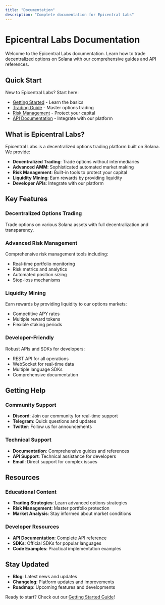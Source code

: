 ```yaml
---
title: "Documentation"
description: "Complete documentation for Epicentral Labs"
---
```


# Epicentral Labs Documentation

Welcome to the Epicentral Labs documentation. Learn how to trade decentralized options on Solana with our comprehensive guides and API references.

## Quick Start

New to Epicentral Labs? Start here:

- [Getting Started](/docs/getting-started) - Learn the basics
- [Trading Guide](/docs/trading-guide) - Master options trading
- [Risk Management](/docs/risk-management) - Protect your capital
- [API Documentation](/docs/api) - Integrate with our platform

## What is Epicentral Labs?

Epicentral Labs is a decentralized options trading platform built on Solana. We provide:

- **Decentralized Trading**: Trade options without intermediaries
- **Advanced AMM**: Sophisticated automated market making
- **Risk Management**: Built-in tools to protect your capital
- **Liquidity Mining**: Earn rewards by providing liquidity
- **Developer APIs**: Integrate with our platform

## Key Features

### Decentralized Options Trading
Trade options on various Solana assets with full decentralization and transparency.

### Advanced Risk Management
Comprehensive risk management tools including:
- Real-time portfolio monitoring
- Risk metrics and analytics
- Automated position sizing
- Stop-loss mechanisms

### Liquidity Mining
Earn rewards by providing liquidity to our options markets:
- Competitive APY rates
- Multiple reward tokens
- Flexible staking periods

### Developer-Friendly
Robust APIs and SDKs for developers:
- REST API for all operations
- WebSocket for real-time data
- Multiple language SDKs
- Comprehensive documentation

## Getting Help

### Community Support
- **Discord**: Join our community for real-time support
- **Telegram**: Quick questions and updates
- **Twitter**: Follow us for announcements

### Technical Support
- **Documentation**: Comprehensive guides and references
- **API Support**: Technical assistance for developers
- **Email**: Direct support for complex issues

## Resources

### Educational Content
- **Trading Strategies**: Learn advanced options strategies
- **Risk Management**: Master portfolio protection
- **Market Analysis**: Stay informed about market conditions

### Developer Resources
- **API Documentation**: Complete API reference
- **SDKs**: Official SDKs for popular languages
- **Code Examples**: Practical implementation examples

## Stay Updated

- **Blog**: Latest news and updates
- **Changelog**: Platform updates and improvements
- **Roadmap**: Upcoming features and developments

Ready to start? Check out our [Getting Started Guide](/docs/getting-started)!
